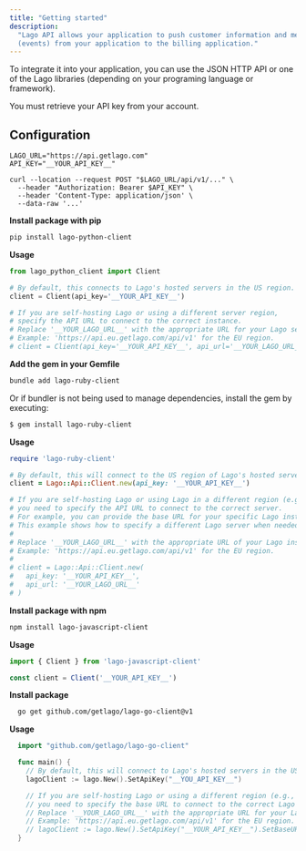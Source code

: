 ```yaml
---
title: "Getting started"
description:
  "Lago API allows your application to push customer information and metrics
  (events) from your application to the billing application."
---
```


To integrate it into your application, you can use the JSON HTTP API or one of
the Lago libraries (depending on your programing language or framework).

You must retrieve your API key from your account.

## Configuration[](#configuration "Direct link to heading")

<Tabs>

<Tab title="Curl">

```shell
LAGO_URL="https://api.getlago.com"
API_KEY="__YOUR_API_KEY__"

curl --location --request POST "$LAGO_URL/api/v1/..." \
  --header "Authorization: Bearer $API_KEY" \
  --header 'Content-Type: application/json' \
  --data-raw '...'
```

</Tab>

<Tab title="Python">

**Install package with pip**

```bash
pip install lago-python-client
```

**Usage**

```python
from lago_python_client import Client

# By default, this connects to Lago's hosted servers in the US region.
client = Client(api_key='__YOUR_API_KEY__')

# If you are self-hosting Lago or using a different server region,
# specify the API URL to connect to the correct instance.
# Replace '__YOUR_LAGO_URL__' with the appropriate URL for your Lago server.
# Example: 'https://api.eu.getlago.com/api/v1' for the EU region.
# client = Client(api_key='__YOUR_API_KEY__', api_url='__YOUR_LAGO_URL__')
```

</Tab>

<Tab title="Ruby">

**Add the gem in your Gemfile**

```bash
bundle add lago-ruby-client
```

Or if bundler is not being used to manage dependencies, install the gem by
executing:

```bash
$ gem install lago-ruby-client
```

**Usage**

```ruby
require 'lago-ruby-client'

# By default, this will connect to the US region of Lago's hosted servers.
client = Lago::Api::Client.new(api_key: '__YOUR_API_KEY__')

# If you are self-hosting Lago or using Lago in a different region (e.g., Europe),
# you need to specify the API URL to connect to the correct server.
# For example, you can provide the base URL for your specific Lago instance.
# This example shows how to specify a different Lago server when needed.
#
# Replace '__YOUR_LAGO_URL__' with the appropriate URL of your Lago instance.
# Example: 'https://api.eu.getlago.com/api/v1' for the EU region.
#
# client = Lago::Api::Client.new(
#   api_key: '__YOUR_API_KEY__',
#   api_url: '__YOUR_LAGO_URL__'
# )
```

</Tab>

<Tab title="Javascript">

**Install package with npm**

```bash
npm install lago-javascript-client
```

**Usage**

```js
import { Client } from 'lago-javascript-client'

const client = Client('__YOUR_API_KEY__')
```

</Tab>

<Tab title="Go">

**Install package**

```bash
  go get github.com/getlago/lago-go-client@v1
```

**Usage**

```go
  import "github.com/getlago/lago-go-client"

  func main() {
    // By default, this will connect to Lago's hosted servers in the US region.
    lagoClient := lago.New().SetApiKey("__YOU_API_KEY__")

    // If you are self-hosting Lago or using a different region (e.g., EU),
    // you need to specify the base URL to connect to the correct Lago instance.
    // Replace '__YOUR_LAGO_URL__' with the appropriate URL for your Lago instance.
    // Example: 'https://api.eu.getlago.com/api/v1' for the EU region.
    // lagoClient := lago.New().SetApiKey("__YOUR_API_KEY__").SetBaseURL("__YOUR_LAGO_URL__")
  }
```

</Tab>


</Tabs>
